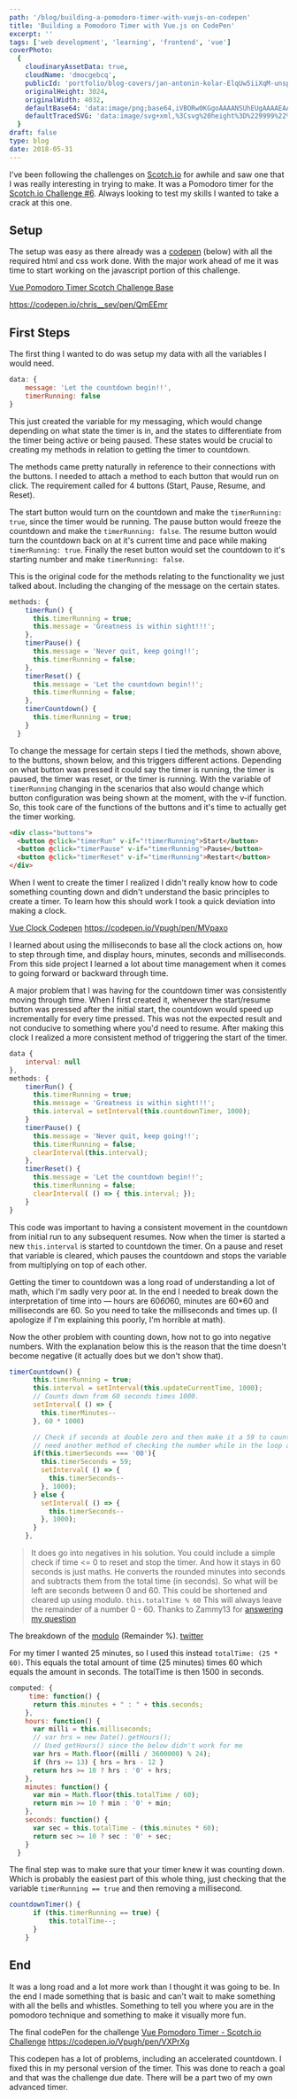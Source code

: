```yaml
---
path: '/blog/building-a-pomodoro-timer-with-vuejs-on-codepen'
title: 'Building a Pomodoro Timer with Vue.js on CodePen'
excerpt: ''
tags: ['web development', 'learning', 'frontend', 'vue']
coverPhoto:
  {
    cloudinaryAssetData: true,
    cloudName: 'dmocgebcq',
    publicId: 'portfolio/blog-covers/jan-antonin-kolar-ElqUw5iiXqM-unsplash_f54gcw.jpg',
    originalHeight: 3024,
    originalWidth: 4032,
    defaultBase64: 'data:image/png;base64,iVBORw0KGgoAAAANSUhEUgAAAAEAAAABCAYAAAAfFcSJAAAADUlEQVR42mMMXG/8HwAEwAI0Bj1bnwAAAABJRU5ErkJggg==',
    defaultTracedSVG: 'data:image/svg+xml,%3Csvg%20height%3D%229999%22%20viewBox%3D%220%200%209999%209999%22%20width%3D%229999%22%20xmlns%3D%22http%3A%2F%2Fwww.w3.org%2F2000%2Fsvg%22%3E%3Cpath%20d%3D%22m0%200h9999v9999h-9999z%22%20fill%3D%22%23f9fafb%22%2F%3E%3C%2Fsvg%3E',
  }
draft: false
type: blog
date: 2018-05-31
---
```


I've been following the challenges on [Scotch.io](https://scotch.io) for awhile and saw one that I was really interesting in trying to make. It was a Pomodoro timer for the [Scotch.io Challenge #6](https://scotch.io/tutorials/code-challenge-6-build-a-pomodoro-timer). Always looking to test my skills I wanted to take a crack at this one.

## Setup

The setup was easy as there already was a [codepen](https://codepen.io/sevilayha/pen/QmEEmr) (below) with all the required html and css work done. With the major work ahead of me it was time to start working on the javascript portion of this challenge.

[Vue Pomodoro Timer Scotch Challenge Base](https://codepen.io/chris__sev/pen/QmEEmr)

https://codepen.io/chris__sev/pen/QmEEmr

## First Steps

The first thing I wanted to do was setup my data with all the variables I would need.

```javascript
data: {
    message: 'Let the countdown begin!!',
    timerRunning: false
}
```

This just created the variable for my messaging, which would change depending on what state the timer is in, and the states to differentiate from the timer being active or being paused. These states would be crucial to creating my methods in relation to getting the timer to countdown.

The methods came pretty naturally in reference to their connections with the buttons. I needed to attach a method to each button that would run on click. The requirement called for 4 buttons (Start, Pause, Resume, and Reset).

The start button would turn on the countdown and make the `timerRunning: true`, since the timer would be running. The pause button would freeze the countdown and make the `timerRunning: false`. The resume button would turn the countdown back on at it's current time and pace while making `timerRunning: true`. Finally the reset button would set the countdown to it's starting number and make `timerRunning: false`.

This is the original code for the methods relating to the functionality we just talked about. Including the changing of the message on the certain states.

```javascript
methods: {
    timerRun() {
      this.timerRunning = true;
      this.message = 'Greatness is within sight!!!';
    },
    timerPause() {
      this.message = 'Never quit, keep going!!';
      this.timerRunning = false;
    },
    timerReset() {
      this.message = 'Let the countdown begin!!';
      this.timerRunning = false;
    },
    timerCountdown() {
      this.timerRunning = true;
    }
  }
```

To change the message for certain steps I tied the methods, shown above, to the buttons, shown below, and this triggers different actions. Depending on what button was pressed it could say the timer is running, the timer is paused, the timer was reset, or the timer is running. With the variable of `timerRunning` changing in the scenarios that also would change which button configuration was being shown at the moment, with the v-if function. So, this took care of the functions of the buttons and it's time to actually get the timer working.

```html
<div class="buttons">
  <button @click="timerRun" v-if="!timerRunning">Start</button>
  <button @click="timerPause" v-if="timerRunning">Pause</button>
  <button @click="timerReset" v-if="timerRunning">Restart</button>
</div>
```

When I went to create the timer I realized I didn't really know how to code something counting down and didn't understand the basic principles to create a timer. To learn how this should work I took a quick deviation into making a clock.

[Vue Clock Codepen](https://codepen.io/Vpugh/pen/MVpaxo)
https://codepen.io/Vpugh/pen/MVpaxo

I learned about using the milliseconds to base all the clock actions on, how to step through time, and display hours, minutes, seconds and milliseconds. From this side project I learned a lot about time management when it comes to going forward or backward through time.

A major problem that I was having for the countdown timer was consistently moving through time. When I first created it, whenever the start/resume button was pressed after the initial start, the countdown would speed up incrementally for every time pressed. This was not the expected result and not conducive to something where you'd need to resume. After making this clock I realized a more consistent method of triggering the start of the timer.

```javascript
data {
    interval: null
},
methods: {
    timerRun() {
      this.timerRunning = true;
      this.message = 'Greatness is within sight!!!';
      this.interval = setInterval(this.countdownTimer, 1000);
    }
    timerPause() {
      this.message = 'Never quit, keep going!!';
      this.timerRunning = false;
      clearInterval(this.interval);
    },
    timerReset() {
      this.message = 'Let the countdown begin!!';
      this.timerRunning = false;
      clearInterval( () => { this.interval; });
    }
}
```

This code was important to having a consistent movement in the countdown from initial run to any subsequent resumes. Now when the timer is started a new `this.interval` is started to countdown the timer. On a pause and reset that variable is cleared, which pauses the countdown and stops the variable from multiplying on top of each other.

Getting the timer to countdown was a long road of understanding a lot of math, which I'm sadly very poor at. In the end I needed to break down the interpretation of time into — hours are 60*60*60, minutes are 60\*60 and milliseconds are 60. So you need to take the milliseconds and times up. (I apologize if I'm explaining this poorly, I'm horrible at math).

Now the other problem with counting down, how not to go into negative numbers. With the explanation below this is the reason that the time doesn't become negative (it actually does but we don't show that).

```javascript
timerCountdown() {
      this.timerRunning = true;
      this.interval = setInterval(this.updateCurrentTime, 1000);
      // Counts down from 60 seconds times 1000.
      setInterval( () => {
        this.timerMinutes--
      }, 60 * 1000)

      // Check if seconds at double zero and then make it a 59 to countdown from.
      // need another method of checking the number while in the loop and then adding a zero on the number under 10
      if(this.timerSeconds === '00'){
        this.timerSeconds = 59;
        setInterval( () => {
          this.timerSeconds--
        }, 1000);
      } else {
        setInterval( () => {
          this.timerSeconds--
        }, 1000);
      }
    },
```

> It does go into negatives in his solution. You could include a simple check if time <= 0 to reset and stop the timer. And how it stays in 60 seconds is just maths. He converts the rounded minutes into seconds and subtracts them from the total time (in seconds). So what will be left are seconds between 0 and 60.
> This could be shortened and cleared up using modulo.
> `this.totalTime % 60`
> This will always leave the remainder of a number 0 - 60.
> Thanks to Zammy13 for [answering my question](https://scotch.io/bar-talk/build-a-pomodoro-timer-with-vuejs-solution-to-code-challenge-6#passing-timer-variables-and-methods-to-the-dom)

The breakdown of the [modulo](https://en.wikipedia.org/wiki/Modulo_operation) (Remainder %).
[twitter](https://twitter.com/pixelambacht/status/976186607794520065)

For my timer I wanted 25 minutes, so I used this instead `totalTime: (25 * 60)`. This equals the total amount of time (25 minutes) times 60 which equals the amount in seconds. The totalTime is then 1500 in seconds.

```javascript
computed: {
     time: function() {
      return this.minutes + " : " + this.seconds;
    },
    hours: function() {
      var milli = this.milliseconds;
      // var hrs = new Date().getHours();
      // Used getHours() since the below didn't work for me
      var hrs = Math.floor((milli / 3600000) % 24);
      if (hrs >= 13) { hrs = hrs - 12 }
      return hrs >= 10 ? hrs : '0' + hrs;
    },
    minutes: function() {
      var min = Math.floor(this.totalTime / 60);
      return min >= 10 ? min : '0' + min;
    },
    seconds: function() {
      var sec = this.totalTime - (this.minutes * 60);
      return sec >= 10 ? sec : '0' + sec;
    }
  }
```

The final step was to make sure that your timer knew it was counting down. Which is probably the easiest part of this whole thing, just checking that the variable `timerRunning == true` and then removing a millisecond.

```javascript
countdownTimer() {
      if (this.timerRunning == true) {
          this.totalTime--;
      }
    }
```

## End

It was a long road and a lot more work than I thought it was going to be. In the end I made something that is basic and can't wait to make something with all the bells and whistles. Something to tell you where you are in the pomodoro technique and something to make it visually more fun.

The final codePen for the challenge
[Vue Pomodoro Timer - Scotch.io Challenge](https://codepen.io/Vpugh/pen/VXPrXg)
https://codepen.io/Vpugh/pen/VXPrXg

This codepen has a lot of problems, including an accelerated countdown. I fixed this in my personal version of the timer. This was done to reach a goal and that was the challenge due date. There will be a part two of my own advanced timer.

